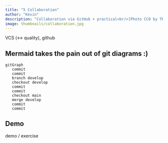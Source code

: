 ```yaml
---
title: "5 Collaboration"
author: "Kevin"
description: "Collaboration via GitHub + practical<br/>[Photo CC0 by THIS IS ZUN on pexels.com]{.copyright}"
image: thumbnails/collaboration.jpg
---
```


VCS (\<-\> quality), github


## Mermaid takes the pain out of git diagrams :)

```mermaid
gitGraph
   commit
   commit
   branch develop
   checkout develop
   commit
   commit
   checkout main
   merge develop
   commit
   commit
```


## Demo

demo / exercise
